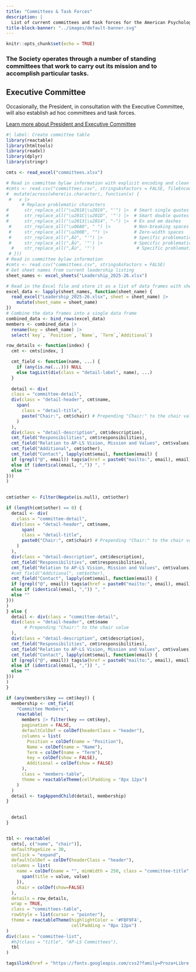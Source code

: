 ```yaml
---
title: "Committees & Task Forces"
description: | 
  List of current committees and task forces for the American Psychology-Law Society.
title-block-banner: "../images/default-banner.svg"
---
```


```r
knitr::opts_chunk$set(echo = TRUE)
```


### The Society operates through a number of standing committees that work to carry out its mission and to accomplish particular tasks.

::: {.callout-note appearance="simple"}
## Executive Committee

Occasionally, the President, in consultation with the Executive Committee, will also establish ad hoc committees and task forces. 

[Learn more about President and Executive Committee](leadership.html)
:::

```r
#| label: Create committee table
library(reactable)
library(htmltools)
library(readxl)
library(dplyr)
library(stringr)

cmts <- read_excel("committees.xlsx")

# Read in committee bylaw information with explicit encoding and clean special characters
#cmts <- read.csv("committees.csv", stringsAsFactors = FALSE, fileEncoding = "UTF-8") |>
#  mutate(across(where(is.character), function(x) {
 #   x |>
      # Replace problematic characters
#      str_replace_all("\u2018|\u2019", "'") |>  # Smart single quotes
#      str_replace_all("\u201C|\u201D", '"') |>  # Smart double quotes
#      str_replace_all("\u2013|\u2014", "-") |>  # En and em dashes
 #     str_replace_all("\u00A0", " ") |>         # Non-breaking spaces
 #     str_replace_all("\u200B", "") |>          # Zero-width spaces
 #     str_replace_all("‚Äô", "'") |>            # Specific problematic sequence
 #     str_replace_all("‚Äú", '"') |>            # Specific problematic sequence
  #    str_replace_all("‚Äù", '"')                # Specific problematic sequence
 # }))
# Read in committee bylaw information
#cmts <- read.csv("committees.csv", stringsAsFactors = FALSE)
# Get sheet names from current leadership listing
sheet_names <- excel_sheets("Leadership_2025-26.xlsx")

# Read in the Excel file and store it as a list of data frames with sheet names as column
excel_data <- lapply(sheet_names, function(sheet_name) {
  read_excel("Leadership_2025-26.xlsx", sheet = sheet_name) |> 
    mutate(sheet_name = sheet_name)
})
# Combine the data frames into a single data frame
combined_data <- bind_rows(excel_data)
members <- combined_data |>
  rename(key = sheet_name) |> 
  select(`key`, `Position`, `Name`, `Term`,`Additional`)

row_details <- function(index) {
  cmt <- cmts[index, ]

  cmt_field <- function(name, ...) {
    if (any(is.na(...))) NULL
    else tagList(div(class = "detail-label", name), ...)
  }
  
  detail <- div(
  class = "committee-detail",
  div(class = "detail-header", cmt$name,
    span(
      class = "detail-title", 
      paste("Chair:", cmt$chair) # Prepending "Chair:" to the chair value
    )
  ),
  div(class = "detail-description", cmt$description),
  cmt_field("Responsibilities", cmt$responsibilities),
  cmt_field("Relation to AP-LS Vision, Mission and Values", cmt$values),
  cmt_field("Additional", cmt$other),
  cmt_field("Contact", lapply(cmt$email, function(email) {
  if (grepl("@", email)) tags$a(href = paste0("mailto:", email), email)
  else if (identical(email, ",")) ", "
  else ""
}))
)

  
cmt$other <- Filter(Negate(is.null), cmt$other)

if (length(cmt$other) == 0) {
  detail <- div(
    class = "committee-detail",
  div(class = "detail-header", cmt$name,
      span(
      class = "detail-title", 
      paste0("Chair:", cmt$chair) # Prepending "Chair:" to the chair value
    )
  ),
  div(class = "detail-description", cmt$description),
  cmt_field("Responsibilities", cmt$responsibilities),
  cmt_field("Relation to AP-LS Vision, Mission and Values", cmt$values),
  #cmt_field("Additional", cmt$other),
  cmt_field("Contact", lapply(cmt$email, function(email) {
  if (grepl("@", email)) tags$a(href = paste0("mailto:", email), email)
  else if (identical(email, ",")) ", "
  else ""
}))
)
} else {
  detail <- div(class = "committee-detail",
  div(class = "detail-header", cmt$name
       # Prepending "Chair:" to the chair value
  ),
  div(class = "detail-description", cmt$description),
  cmt_field("Responsibilities", cmt$responsibilities),
  cmt_field("Relation to AP-LS Vision, Mission and Values", cmt$values),
  cmt_field("Contact", lapply(cmt$email, function(email) {
  if (grepl("@", email)) tags$a(href = paste0("mailto:", email), email)
  else if (identical(email, ",")) ", "
  else ""
}))
)
}

if (any(members$key == cmt$key)) {
  membership <- cmt_field(
    "Committee Members",
    reactable(
      members |> filter(key == cmt$key),
      pagination = FALSE,
      defaultColDef = colDef(headerClass = "header"),
      columns = list(
        Position = colDef(name = "Position"),
        Name = colDef(name = "Name"),
        Term = colDef(name = "Term"),
        key = colDef(show = FALSE),
        Additional = colDef(show = FALSE)
      ),
      class = "members-table",
      theme = reactableTheme(cellPadding = "8px 12px")
    )
  )
  detail <- tagAppendChild(detail, membership)
}

  
  detail
}


tbl <- reactable(
  cmts[, c("name", "chair")],
  defaultPageSize = 30,
  onClick = "expand",
  defaultColDef = colDef(headerClass = "header"),
  columns = list(
    name = colDef(name = "", minWidth = 250, class = "committee-title", cell = function(value) {
      span(title = value, value)
    }),
    chair = colDef(show=FALSE)
  ),
  details = row_details,
  wrap = TRUE,
  class = "committees-table",
  rowStyle = list(cursor = "pointer"),
  theme = reactableTheme(highlightColor = '#FBF9F4',
                         cellPadding = "8px 12px")
)
div(class = "committee-list",
  #h2(class = "title", "AP-LS Committees"),
  tbl
)
```

```r
tags$link(href = "https://fonts.googleapis.com/css2?family=Proza+Libre:ital,wght@0,400;0,500;0,700;1,400&display=swap", rel = "stylesheet")
```

